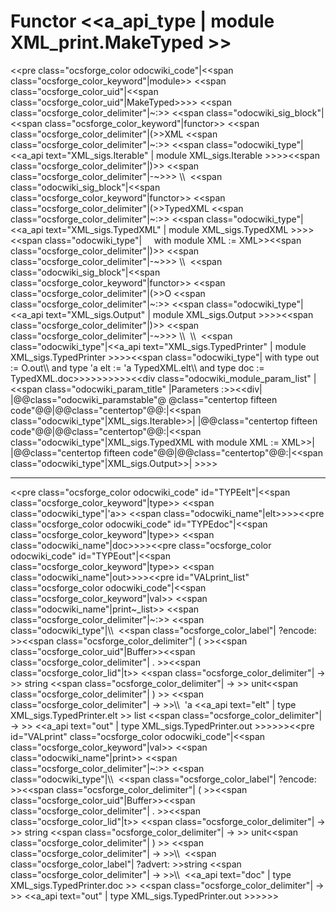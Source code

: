 =Functor <<a_api_type | module XML_print.MakeTyped >> =
<<pre class="ocsforge_color odocwiki_code"|<<span class="ocsforge_color_keyword"|module>> <<span class="ocsforge_color_uid"|<<span class="ocsforge_color_uid"|MakeTyped>>>> <<span class="ocsforge_color_delimiter"|~:>> <<span class="odocwiki_sig_block"|<<span class="ocsforge_color_keyword"|functor>> <<span class="ocsforge_color_delimiter"|(>>XML <<span class="ocsforge_color_delimiter"|~:>> <<span class="odocwiki_type"|<<a_api text="XML_sigs.Iterable" | module XML_sigs.Iterable >>>><<span class="ocsforge_color_delimiter"|)>> <<span class="ocsforge_color_delimiter"|-~>>> \\  <<span class="odocwiki_sig_block"|<<span class="ocsforge_color_keyword"|functor>> <<span class="ocsforge_color_delimiter"|(>>TypedXML <<span class="ocsforge_color_delimiter"|~:>> <<span class="odocwiki_type"|<<a_api text="XML_sigs.TypedXML" | module XML_sigs.TypedXML >>>><<span class="odocwiki_type"|     with module XML := XML>><<span class="ocsforge_color_delimiter"|)>> <<span class="ocsforge_color_delimiter"|-~>>> \\  <<span class="odocwiki_sig_block"|<<span class="ocsforge_color_keyword"|functor>> <<span class="ocsforge_color_delimiter"|(>>O <<span class="ocsforge_color_delimiter"|~:>> <<span class="odocwiki_type"|<<a_api text="XML_sigs.Output" | module XML_sigs.Output >>>><<span class="ocsforge_color_delimiter"|)>> <<span class="ocsforge_color_delimiter"|-~>>> \\  \\  <<span class="odocwiki_type"|<<a_api text="XML_sigs.TypedPrinter" | module XML_sigs.TypedPrinter >>>><<span class="odocwiki_type"| with type out := O.out\\                              and type 'a elt := 'a TypedXML.elt\\                              and type doc := TypedXML.doc>>>>>>>>>><<div class="odocwiki_module_param_list" | <<span class="odocwiki_param_title" |Parameters :>><<div|
|@@class="odocwiki_paramstable"@ @class="centertop fifteen code"@@{{{XML}}}|@@class="centertop"@@:|<<span class="odocwiki_type"|XML_sigs.Iterable>>|
|@@class="centertop fifteen code"@@{{{TypedXML}}}|@@class="centertop"@@:|<<span class="odocwiki_type"|XML_sigs.TypedXML with module XML := XML>>|
|@@class="centertop fifteen code"@@{{{O}}}|@@class="centertop"@@:|<<span class="odocwiki_type"|XML_sigs.Output>>|
>>>>

----
<<pre class="ocsforge_color odocwiki_code" id="TYPEelt"|<<span class="ocsforge_color_keyword"|type>> <<span class="odocwiki_type"|'a>> <<span class="odocwiki_name"|elt>>>><<pre class="ocsforge_color odocwiki_code" id="TYPEdoc"|<<span class="ocsforge_color_keyword"|type>> <<span class="odocwiki_name"|doc>>>><<pre class="ocsforge_color odocwiki_code" id="TYPEout"|<<span class="ocsforge_color_keyword"|type>> <<span class="odocwiki_name"|out>>>><<pre id="VALprint_list" class="ocsforge_color odocwiki_code"|<<span class="ocsforge_color_keyword"|val>> <<span class="odocwiki_name"|print~_list>> <<span class="ocsforge_color_delimiter"|~:>> <<span class="odocwiki_type"|\\  <<span class="ocsforge_color_label"| ?encode: >><<span class="ocsforge_color_delimiter"| ( >><<span class="ocsforge_color_uid"|Buffer>><<span class="ocsforge_color_delimiter"| . >><<span class="ocsforge_color_lid"|t>> <<span class="ocsforge_color_delimiter"| -> >> string <<span class="ocsforge_color_delimiter"| -> >> unit<<span class="ocsforge_color_delimiter"| ) >> <<span class="ocsforge_color_delimiter"| -> >>\\  'a <<a_api text="elt" | type XML_sigs.TypedPrinter.elt >> list <<span class="ocsforge_color_delimiter"| -> >> <<a_api text="out" | type XML_sigs.TypedPrinter.out >>>>>><<pre id="VALprint" class="ocsforge_color odocwiki_code"|<<span class="ocsforge_color_keyword"|val>> <<span class="odocwiki_name"|print>> <<span class="ocsforge_color_delimiter"|~:>> <<span class="odocwiki_type"|\\  <<span class="ocsforge_color_label"| ?encode: >><<span class="ocsforge_color_delimiter"| ( >><<span class="ocsforge_color_uid"|Buffer>><<span class="ocsforge_color_delimiter"| . >><<span class="ocsforge_color_lid"|t>> <<span class="ocsforge_color_delimiter"| -> >> string <<span class="ocsforge_color_delimiter"| -> >> unit<<span class="ocsforge_color_delimiter"| ) >> <<span class="ocsforge_color_delimiter"| -> >>\\  <<span class="ocsforge_color_label"| ?advert: >>string <<span class="ocsforge_color_delimiter"| -> >>\\  <<a_api text="doc" | type XML_sigs.TypedPrinter.doc >> <<span class="ocsforge_color_delimiter"| -> >> <<a_api text="out" | type XML_sigs.TypedPrinter.out >>>>>>